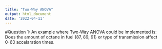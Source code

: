 ```yaml
---
title: "Two-Way ANOVA"
output: html_document
date: '2022-04-11'
---
```


#Question 1: An example where Two-Way ANOVA could be implemented is: Does the amount of octane in fuel (87, 89, 91) or type of transmission affect 0-60 accelaration times.
